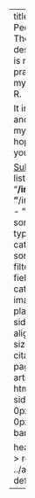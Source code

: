 ---
title: "Meeting People Where They R"
description: |
  This is my blog where I practice sharing my curiosity about R.
  
  It includes notes and tutorials for my future self and hopefully also for you.

  [Subscribe via RSS](/index.xml)
listing: 
  contents: 
    - "**/index.qmd"
    - "**/index.markdown"
    - "**/index.md"
  sort: "date desc"
  type: default
  categories: false
  sort-ui: false
  filter-ui: false
  fields: [title, author, categories, date, image]
  # image-placeholder: sidebar.jpg
  image-align: right
  page-size: 5
  feed: true
citation: false
page-layout: article
format: 
  html: 
    grid:
      sidebar-width: 0px
      margin-width: 0px
title-block-banner: false

header-includes: >
  <link rel="stylesheet" href="../assets/listing-default.css">
resources:
  - ../assets/listing-default.css
---